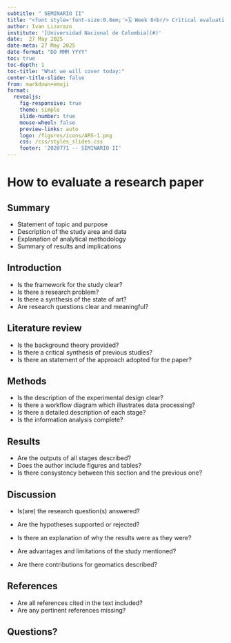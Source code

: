 ```yaml
---
subtitle: " SEMINARIO II"
title: "<font style='font-size:0.8em;'>🗓️ Week 8<br/> Critical evaluation of a research paper</font>"
author: Ivan Lizarazo
institute: '[Universidad Nacional de Colombia](#)'
date:  27 May 2025
date-meta: 27 May 2025
date-format: "DD MMM YYYY"
toc: true
toc-depth: 1
toc-title: "What we will cover today:"
center-title-slide: false
from: markdown+emoji
format:
  revealjs: 
    fig-responsive: true
    theme: simple
    slide-number: true
    mouse-wheel: false
    preview-links: auto
    logo: /figures/icons/ARS-1.png
    css: /css/styles_slides.css
    footer: '2020771 -- SEMINARIO II'
---
```


# How to evaluate a research paper

##  Summary

- Statement of topic and purpose
- Description of the study area and data
- Explanation of analytical methodology 
- Summary of results and implications

## Introduction 

- Is the framework for the study clear?
- Is there a research problem?
- Is there a synthesis of the state of art?
- Are research questions clear and meaningful?

## Literature review

- Is the background theory provided?
- Is there a critical synthesis of previous studies?
- Is there an statement of the approach adopted for the paper?

## Methods

- Is the description of the experimental design clear?
- Is there a workflow diagram which illustrates data processing?
- Is there a detailed description of each stage? 
- Is the information analysis complete? 

## Results

- Are the outputs of all stages described?
- Does the author include figures and tables?
- Is there consystency between this section and the previous one?

## Discussion

- Is(are) the  research question(s) answered?

-  Are the hypotheses supported or rejected?
- Is there an explanation of why the results were as they were?
- Are advantages and limitations of the study mentioned?
- Are there contributions for geomatics described?

## References

-  Are all references cited in the text included?
-  Are any pertinent references missing?

## Questions?



